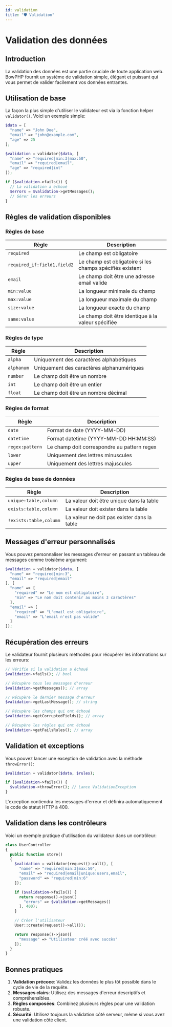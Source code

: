```yaml
---
id: validation
title: "🛡️ Validation"
---
```



# Validation des données

## Introduction

La validation des données est une partie cruciale de toute application web. BowPHP fournit un système de validation simple, élégant et puissant qui vous permet de valider facilement vos données entrantes.

## Utilisation de base

La façon la plus simple d'utiliser le validateur est via la fonction helper `validator()`. Voici un exemple simple:

```php
$data = [
  "name" => "John Doe",
  "email" => "john@example.com",
  "age" => 25
];

$validation = validator($data, [
  "name" => "required|min:3|max:50",
  "email" => "required|email",
  "age" => "required|int"
]);

if ($validation->fails()) {
  // La validation a échoué
  $errors = $validation->getMessages();
  // Gérer les erreurs
}
```

## Règles de validation disponibles

### Règles de base

| Règle | Description |
|-------|-------------|
| `required` | Le champ est obligatoire |
| `required_if:field1,field2` | Le champ est obligatoire si les champs spécifiés existent |
| `email` | Le champ doit être une adresse email valide |
| `min:value` | La longueur minimale du champ |
| `max:value` | La longueur maximale du champ |
| `size:value` | La longueur exacte du champ |
| `same:value` | Le champ doit être identique à la valeur spécifiée |

### Règles de type

| Règle | Description |
|-------|-------------|
| `alpha` | Uniquement des caractères alphabétiques |
| `alphanum` | Uniquement des caractères alphanumériques |
| `number` | Le champ doit être un nombre |
| `int` | Le champ doit être un entier |
| `float` | Le champ doit être un nombre décimal |

### Règles de format

| Règle | Description |
|-------|-------------|
| `date` | Format de date (YYYY-MM-DD) |
| `datetime` | Format datetime (YYYY-MM-DD HH:MM:SS) |
| `regex:pattern` | Le champ doit correspondre au pattern regex |
| `lower` | Uniquement des lettres minuscules |
| `upper` | Uniquement des lettres majuscules |

### Règles de base de données

| Règle | Description |
|-------|-------------|
| `unique:table,column` | La valeur doit être unique dans la table |
| `exists:table,column` | La valeur doit exister dans la table |
| `!exists:table,column` | La valeur ne doit pas exister dans la table |

## Messages d'erreur personnalisés

Vous pouvez personnaliser les messages d'erreur en passant un tableau de messages comme troisième argument:

```php
$validation = validator($data, [
  "name" => "required|min:3",
  "email" => "required|email"
], [
  "name" => [
    "required" => "Le nom est obligatoire",
    "min" => "Le nom doit contenir au moins 3 caractères"
  ],
  "email" => [
    "required" => "L'email est obligatoire",
    "email" => "L'email n'est pas valide"
  ]
]);
```

## Récupération des erreurs

Le validateur fournit plusieurs méthodes pour récupérer les informations sur les erreurs:

```php
// Vérifie si la validation a échoué
$validation->fails(); // bool

// Récupère tous les messages d'erreur
$validation->getMessages(); // array

// Récupère le dernier message d'erreur
$validation->getLastMessage(); // string

// Récupère les champs qui ont échoué
$validation->getCorruptedFields(); // array

// Récupère les règles qui ont échoué
$validation->getFailsRules(); // array
```

## Validation et exceptions

Vous pouvez lancer une exception de validation avec la méthode `throwError()`:

```php
$validation = validator($data, $rules);

if ($validation->fails()) {
  $validation->throwError(); // Lance ValidationException
}
```

L'exception contiendra les messages d'erreur et définira automatiquement le code de statut HTTP à 400.

## Validation dans les contrôleurs

Voici un exemple pratique d'utilisation du validateur dans un contrôleur:

```php
class UserController
{
  public function store()
  {
    $validation = validator(request()->all(), [
      "name" => "required|min:3|max:50",
      "email" => "required|email|unique:users,email",
      "password" => "required|min:6"
    ]);

    if ($validation->fails()) {
      return response()->json([
        "errors" => $validation->getMessages()
      ], 400);
    }

    // Créer l'utilisateur
    User::create(request()->all());

    return response()->json([
      "message" => "Utilisateur créé avec succès"
    ]);
  }
}
```

## Bonnes pratiques

1. **Validation précoce**: Validez les données le plus tôt possible dans le cycle de vie de la requête.
2. **Messages clairs**: Utilisez des messages d'erreur descriptifs et compréhensibles.
3. **Règles composées**: Combinez plusieurs règles pour une validation robuste.
4. **Sécurité**: Utilisez toujours la validation côté serveur, même si vous avez une validation côté client.

<SuggestionFeature />
